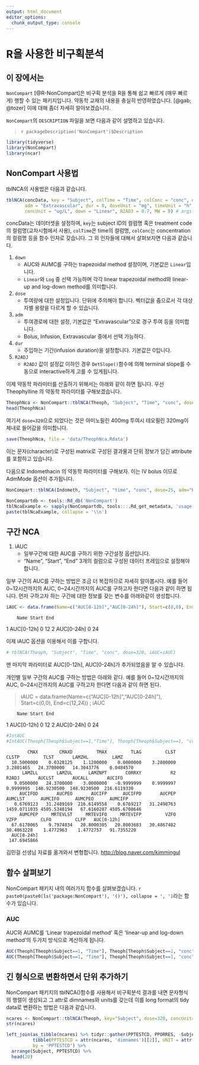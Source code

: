 ```yaml
---
output: html_document
editor_options: 
  chunk_output_type: console
---
```


# R을 사용한 비구획분석 {#noncompart}

## 이 장에서는 {#summary-noncompart}

`NonCompart` [@R-NonCompart]은 비구획 분석을 R을 통해 쉽고 빠르게 (매우 빠르게) 행할 수 있는 패키지입니다. 
약동학 교재의 내용을 충실히 반영하였습니다. [@gab; @tozer]
이에 대해 좀더 자세히 알아보겠습니다.

`NonCompart`의 `DESCRIPTION` 파일을 보면 다음과 같이 설명하고 있습니다.

> `r packageDescription('NonCompart')$Description`

```r
library(tidyverse)
library(NonCompart)
library(ncar)
```

## NonCompart 사용법 {#how-to-use}

tblNCA의 사용법은 다음과 같습니다.

```r
tblNCA(concData, key = "Subject", colTime = "Time", colConc = "conc", dose = 0, 
       adm = "Extravascular", dur = 0, doseUnit = "mg", timeUnit = "h", 
       concUnit = "ug/L", down = "Linear", R2ADJ = 0.7, MW = 0) # args(NonCompart::tblNCA)
```

concData는 데이터셋을 설정하며, `key`는 subject ID의 컬럼명 혹은 treatment code의 컬럼명(교차시험에서 사용), `colTime`은 time의 컬럼명, `colConc`는 concentration의 컬럼명 등을 함수 인자로 갖습니다. 그 외 인자들에 대해서 살펴보자면 다음과 같습니다. 

1. `down`
    - AUC와 AUMC를 구하는 trapezoidal method 설정이며, 기본값은 `Linear`입니다.
    - `Linear`와 `Log` 중 선택 가능하며 각각 linear trapezoidal method와 linear-up and log-down method를 의미합니다.
1. `dose`
    - 투여량에 대한 설정입니다. 단위에 주의해야 합니다.  벡터값을 줌으로서 각 대상자별 용량을 다르게 할 수 있습니다.
1. `adm`
    - 투여경로에 대한 설정, 기본값은 "Extravascular"으로 경구 투여 등을 의미합니다.
    - Bolus, Infusion, Extravascular 중에서 선택 가능하다.
1. `dur`
    - 주입하는 기간(infusion duration)을 설정합니다. 기본값은 0입니다.
1. `R2ADJ`
    - `R2ADJ` 값이 설정값 이하인 경우 `DetSlope()`함수에 의해 terminal slope를 수동으로 interactive하게 고를 수 있게됩니다.

이제 약동학 파라미터를 산출하기 위해서는 아래와 같이 하면 됩니다.
우선 Theophylline 의 약동학 파라미터를 구해보겠습니다.

```r
TheophNca <- NonCompart::tblNCA(Theoph, "Subject", "Time", "conc", dose=320, concUnit="mg/L")
head(TheophNca)
```

여기서 `dose=320`으로 되었다는 것은 아미노필린 400mg 투여시 테오필린 320mg이 체내로 들어감을 의미합니다.


```r
save(TheophNca, file = 'data/TheophNca.Rdata')
```

이는 문자(character)로 구성된 matrix로 구성된 결과물과 단위 정보가 담긴 attribute를 포함하고 있습니다.

다음으로 Indomethacin 의 약동학 파라미터를 구해보자. 이는 IV bolus 이므로 AdmMode 옵션이 추가됩니다.

```r
NonCompart::tblNCA(Indometh, "Subject", "time", "conc", dose=25, adm="Bolus", dur=0.5, concUnit="mg/L")
```

```r
NonCompartdb <- tools::Rd_db('NonCompart')
tblNcaExample <- sapply(NonCompartdb, tools:::.Rd_get_metadata, 'usage')$tblNCA.Rd %>% .[-1]
paste(tblNcaExample, collapse = '\\n')
```

## 구간 NCA {#interval-NCA}

1. iAUC
    - 일부구간에 대한 AUC를 구하기 위한 구간설정 옵션입니다.
    - "Name", "Start", "End" 3개의 컬럼으로 구성된 데이터 프레임으로 설정해야 합니다.

일부 구간의 AUC를 구하는 방법은 조금 더 복잡하므로 자세히 알아봅시다.
예를 들어 0~12시간까지의 AUC, 0~24시간까지의 AUC를 구하고자 한다면 다음과 같이 하면 됩니다.
먼저 구하고자 하는 구간에 대한 정보를 갖는 변수를 아래와같이 생성합니다.

```r
iAUC <- data.frame(Name=c("AUC[0-12h]","AUC[0-24h]"), Start=c(0,0), End=c(12,24)) ; iAUC
```
        Name Start End
1 AUC[0-12h]     0  12
2 AUC[0-24h]     0  24

이제 iAUC 옵션을 이용해서 이를 구합니다.

```r
# tblNCA(Theoph, "Subject", "Time", "conc", dose=320, iAUC=iAUC)
```

맨 마지막 파라미터로 AUC[0-12h], AUC[0-24h]가 추가되었음을 알 수 있습니다.

개인별 일부 구간의 AUC를 구하는 방법은 아래와 같다.
예를 들어 0~12시간까지의 AUC, 0~24시간까지의 AUC를 구하고자 한다면 다음과 같이 하면 된다.

> iAUC = data.frame(Name=c("AUC[0-12h]","AUC[0-24h]"), Start=c(0,0), End=c(12,24)) ; iAUC

        Name Start End
1 AUC[0-12h]     0  12
2 AUC[0-24h]     0  24


```r
#IntAUC
#IntAUC(Theoph[Theoph$Subject==1,"Time"], Theoph[Theoph$Subject==1, "conc"], Dose=320, iAUC=iAUC)
```

```
        CMAX        CMAXD         TMAX         TLAG         CLST        CLSTP         TLST       LAMZHL         LAMZ 
  10.5000000    0.0328125    1.1200000    0.0000000    3.2800000    3.2801465   24.3700000   14.3043776    0.0484570 
      LAMZLL       LAMZUL      LAMZNPT       CORRXY           R2        R2ADJ       AUCLST       AUCALL       AUCIFO 
   9.0500000   24.3700000    3.0000000   -0.9999999    0.9999997    0.9999995  148.9230500  148.9230500  216.6119330 
     AUCIFOD       AUCPEO       AUCIFP      AUCIFPD       AUCPEP      AUMCLST      AUMCIFO      AUMCPEO      AUMCIFP 
   0.6769123   31.2489169  216.6149558    0.6769217   31.2498763 1459.0711035 4505.5348194   67.6160287 4505.6708646 
     AUMCPEP     MRTEVLST     MRTEVIFO     MRTEVIFP         VZFO         VZFP         CLFO         CLFP   AUC[0-12h] 
  67.6170065    9.7974834   20.8000305   20.8003683   30.4867482   30.4863228    1.4772963    1.4772757   91.7355220 
  AUC[0-24h] 
 147.6945866 
```

김민걸 선생님 자료를 옮겨와서 변형합니다. <http://blog.naver.com/kimmingul>


## 함수 살펴보기 {#functions}

NonCompart 패키지 내의 여러가지 함수를 살펴보겠습니다. `r paste0(paste0(ls('package:NonCompart'), '()'), collapse = ', ')`라는 함수가 있습니다.

### AUC

AUC와 AUMC를  'Linear trapezoidal method' 혹은 'linear-up and log-down method'의 두가지 방식으로 계산하게 됩니다.

```r
AUC(Theoph[Theoph$Subject==1, "Time"], Theoph[Theoph$Subject==1, "conc"])
AUC(Theoph[Theoph$Subject==1, "Time"], Theoph[Theoph$Subject==1, "conc"], down="Log")
```

## 긴 형식으로 변환하면서 단위 추가하기 {#long-format}

NonCompart 패키지의 tblNCA()함수를 사용해서 비구획분석 결과를 내면 문자형식의 행렬이 생성되고 그 attr로 dimnames와 units를 갖는데 이를 long format의 tidy data로 변환하는 방법은 다음과 같습니다.

```r
ncares <- NonCompart::tblNCA(Theoph, key="Subject", dose=320, concUnit="mg/L")
str(ncares)

left_join(as_tibble(ncares) %>% tidyr::gather(PPTESTCD, PPORRES, -Subject),
          tibble(PPTESTCD = attr(ncares, 'dimnames')[[2]], UNIT = attr(ncares, 'units')),
          by = 'PPTESTCD') %>% 
  arrange(Subject, PPTESTCD) %>% 
  head(20)
```

